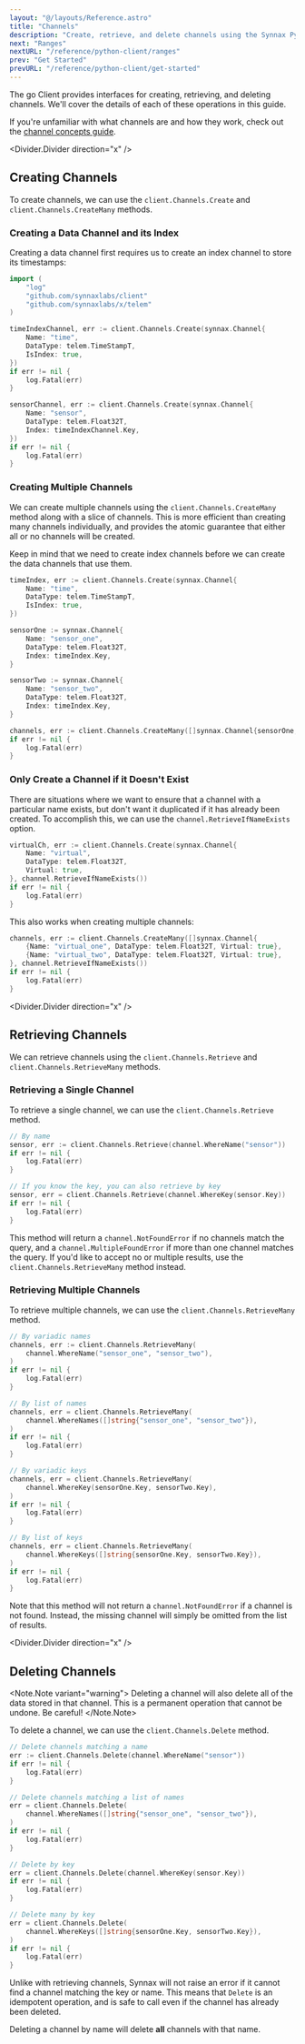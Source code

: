 ```yaml
---
layout: "@/layouts/Reference.astro"
title: "Channels"
description: "Create, retrieve, and delete channels using the Synnax Python client."
next: "Ranges"
nextURL: "/reference/python-client/ranges"
prev: "Get Started"
prevURL: "/reference/python-client/get-started"
---
```



The go Client provides interfaces for creating, retrieving, and deleting channels. We'll
cover the details of each of these operations in this guide.

If you're unfamiliar with what channels are and how they work, check out the [channel
concepts guide](/reference/concepts/channels).

<Divider.Divider direction="x" />

## Creating Channels

To create channels, we can use the `client.Channels.Create` and
`client.Channels.CreateMany` methods.

### Creating a Data Channel and its Index

Creating a data channel first requires us to create an index channel to store its
timestamps:

```go
import (
    "log"
    "github.com/synnaxlabs/client"
    "github.com/synnaxlabs/x/telem"
)

timeIndexChannel, err := client.Channels.Create(synnax.Channel{
    Name: "time",
    DataType: telem.TimeStampT,
    IsIndex: true,
})
if err != nil {
    log.Fatal(err)
}

sensorChannel, err := client.Channels.Create(synnax.Channel{
    Name: "sensor",
    DataType: telem.Float32T,
    Index: timeIndexChannel.Key,
})
if err != nil {
    log.Fatal(err)
}
```

### Creating Multiple Channels

We can create multiple channels using the `client.Channels.CreateMany` method along with
a slice of channels. This is more efficient than creating many channels individually,
and provides the atomic guarantee that either all or no channels will be created.

Keep in mind that we need to create index channels before we can create the data
channels that use them.

```go
timeIndex, err := client.Channels.Create(synnax.Channel{
    Name: "time",
    DataType: telem.TimeStampT,
    IsIndex: true,
})

sensorOne := synnax.Channel{
    Name: "sensor_one",
    DataType: telem.Float32T,
    Index: timeIndex.Key,
}

sensorTwo := synnax.Channel{
    Name: "sensor_two",
    DataType: telem.Float32T,
    Index: timeIndex.Key,
}

channels, err := client.Channels.CreateMany([]synnax.Channel{sensorOne, sensorTwo})
if err != nil {
    log.Fatal(err)
}
```

### Only Create a Channel if it Doesn't Exist

There are situations where we want to ensure that a channel with a particular name
exists, but don't want it duplicated if it has already been created. To accomplish this,
we can use the `channel.RetrieveIfNameExists` option.

```go
virtualCh, err := client.Channels.Create(synnax.Channel{
    Name: "virtual",
    DataType: telem.Float32T,
    Virtual: true,
}, channel.RetrieveIfNameExists())
if err != nil {
    log.Fatal(err)
}
```

This also works when creating multiple channels:

```go
channels, err := client.Channels.CreateMany([]synnax.Channel{
    {Name: "virtual_one", DataType: telem.Float32T, Virtual: true},
    {Name: "virtual_two", DataType: telem.Float32T, Virtual: true},
}, channel.RetrieveIfNameExists())
if err != nil {
    log.Fatal(err)
}
```

<Divider.Divider direction="x" />

## Retrieving Channels

We can retrieve channels using the `client.Channels.Retrieve` and
`client.Channels.RetrieveMany` methods.

### Retrieving a Single Channel

To retrieve a single channel, we can use the `client.Channels.Retrieve` method.

```go
// By name
sensor, err := client.Channels.Retrieve(channel.WhereName("sensor"))
if err != nil {
    log.Fatal(err)
}

// If you know the key, you can also retrieve by key
sensor, err = client.Channels.Retrieve(channel.WhereKey(sensor.Key))
if err != nil {
    log.Fatal(err)
}
```

This method will return a `channel.NotFoundError` if no channels match the query, and a
`channel.MultipleFoundError` if more than one channel matches the query. If you'd like to
accept no or multiple results, use the `client.Channels.RetrieveMany` method instead.

### Retrieving Multiple Channels

To retrieve multiple channels, we can use the `client.Channels.RetrieveMany` method.

```go
// By variadic names
channels, err := client.Channels.RetrieveMany(
    channel.WhereName("sensor_one", "sensor_two"),
)
if err != nil {
    log.Fatal(err)
}

// By list of names
channels, err = client.Channels.RetrieveMany(
    channel.WhereNames([]string{"sensor_one", "sensor_two"}),
)
if err != nil {
    log.Fatal(err)
}

// By variadic keys
channels, err = client.Channels.RetrieveMany(
    channel.WhereKey(sensorOne.Key, sensorTwo.Key),
)
if err != nil {
    log.Fatal(err)
}

// By list of keys
channels, err = client.Channels.RetrieveMany(
    channel.WhereKeys([]string{sensorOne.Key, sensorTwo.Key}),
)
if err != nil {
    log.Fatal(err)
}
```

Note that this method will not return a `channel.NotFoundError` if a channel is not
found. Instead, the missing channel will simply be omitted from the list of results.

<Divider.Divider direction="x" />

## Deleting Channels

<Note.Note variant="warning">
  Deleting a channel will also delete all of the data stored in that channel. This is a
  permanent operation that cannot be undone. Be careful!
</Note.Note>

To delete a channel, we can use the `client.Channels.Delete` method.

```go
// Delete channels matching a name
err := client.Channels.Delete(channel.WhereName("sensor"))
if err != nil {
    log.Fatal(err)
}

// Delete channels matching a list of names
err = client.Channels.Delete(
    channel.WhereNames([]string{"sensor_one", "sensor_two"}),
)
if err != nil {
    log.Fatal(err)
}

// Delete by key
err = client.Channels.Delete(channel.WhereKey(sensor.Key))
if err != nil {
    log.Fatal(err)
}

// Delete many by key
err = client.Channels.Delete(
    channel.WhereKeys([]string{sensorOne.Key, sensorTwo.Key}),
)
if err != nil {
    log.Fatal(err)
}
```

Unlike with retrieving channels, Synnax will not raise an error if it cannot find a
channel matching the key or name. This means that `Delete` is an idempotent operation,
and is safe to call even if the channel has already been deleted.

Deleting a channel by name will delete **all** channels with that name.
